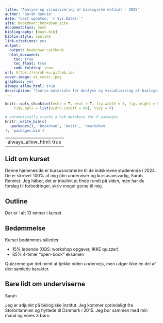 ```yaml
---
title: "Analyse og visualisering af biologiske datasæt - 2025"
author: "Sarah Rennie"
date: "Last updated: `r Sys.Date()`"
site: bookdown::bookdown_site
documentclass: book
bibliography: [book.bib]
biblio-style: apalike
link-citations: yes
output: 
  output: bookdown::gitbook
  html_document:
    toc: true
    toc_float: true
    code_folding: show
url: https://sarah-ku.github.io/
cover-image: ai_cover.jpeg
graphics: yes
always_allow_html: true
description: "Course materials for Analyse og visualisering af biologiske datasæt 2025"
---
```


```r
knitr::opts_chunk$set(echo = T, eval = T, fig.width = 5, fig.height = 5, 
    tidy.opts = list(width.cutoff = 60), tidy = F)
```

```r
# automatically create a bib database for R packages
knitr::write_bib(c(
  .packages(), 'bookdown', 'knitr', 'rmarkdown'
), 'packages.bib')
```

\mainmatter

---
always_allow_html: true
---

## Lidt om kurset {-}

Denne hjemmeside er kursusnotaterne til de indskrevne studerende i 2024. De er skrevet 100% af mig (din underviser og kursusansvarlig, Sarah Rennie). Jeg håber, det er intuitivt at finde rundt på siden, men har du forslag til forbedringer, skriv meget gerne til mig.

## Outline {-}

Der er i alt 13 emner i kurset.

## Bedømmelse {-}

Kurset bedømmes således:

* 15% løbende (OBS: workshop opgaver, IKKE quizzer)
* 85% 4-timer "open-book" eksamen

Quizzerne gør det nemt at tjekke viden undervejs, men udgør ikke en del af den samlede karakter.

## Bare lidt om underviserne {-}

Sarah

Jeg er adjunkt på biologiske institut. Jeg kommer oprindeligt fra Storbritannien og flyttede til Danmark i 2015. Jeg bor sammen med min mand og vores 3 børn.



